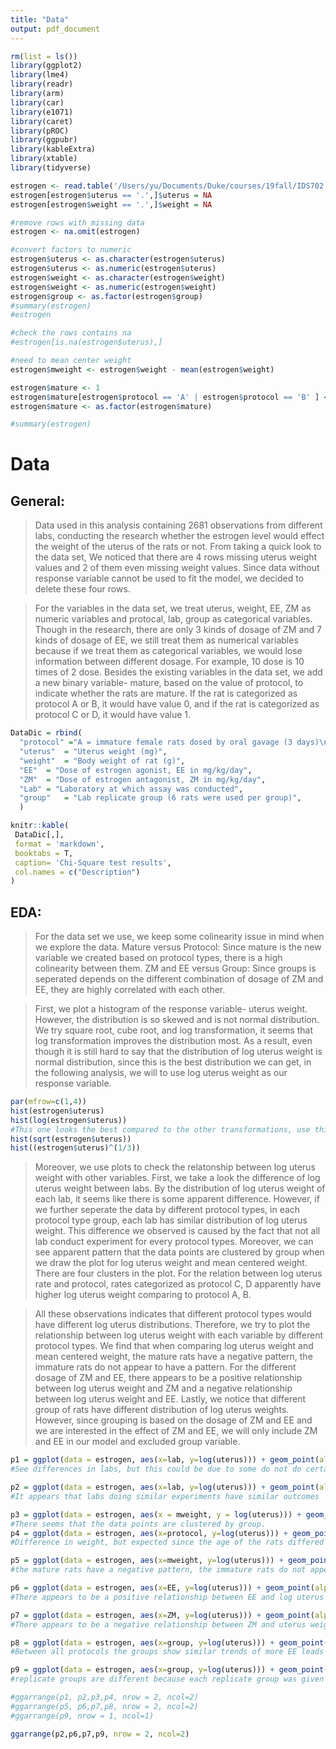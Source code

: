 ```yaml
---
title: "Data"
output: pdf_document
---
```


```r
rm(list = ls())
library(ggplot2)
library(lme4)
library(readr)
library(arm)
library(car)
library(e1071)
library(caret)
library(pROC)
library(ggpubr)
library(kableExtra)
library(xtable)
library(tidyverse)
```

```r
estrogen <- read.table('/Users/yu/Documents/Duke/courses/19fall/IDS702.01 Modeling and Representation of Data/HW & LAB/Team Project 2/team-project-2-estrogen-bioassay-and-voting-in-nc-avengers/Data/bioassay.txt', header=T, sep=" ", colClasses = c('protocol' = 'factor'))
estrogen[estrogen$uterus == '.',]$uterus = NA
estrogen[estrogen$weight == '.',]$weight = NA

#remove rows with missing data
estrogen <- na.omit(estrogen)

#convert factors to numeric
estrogen$uterus <- as.character(estrogen$uterus)
estrogen$uterus <- as.numeric(estrogen$uterus)
estrogen$weight <- as.character(estrogen$weight)
estrogen$weight <- as.numeric(estrogen$weight)
estrogen$group <- as.factor(estrogen$group)
#summary(estrogen)
#estrogen

#check the rows contains na 
#estrogen[is.na(estrogen$uterus),]

#need to mean center weight
estrogen$mweight <- estrogen$weight - mean(estrogen$weight)

estrogen$mature <- 1
estrogen$mature[estrogen$protocol == 'A' | estrogen$protocol == 'B' ] <- 0
estrogen$mature <- as.factor(estrogen$mature)

#summary(estrogen)
```
# Data

## General:
>Data used in this analysis containing 2681 observations from different labs, 
conducting the research whether the estrogen level would effect the weight of the uterus of the rats or not.
From taking a quick look to the data set, We noticed that there are 4 rows missing uterus weight values and 2 of them even missing weight values. Since data without response variable cannot be used to fit the model, we decided to delete these four rows.

>For the variables in the data set, we treat uterus, weight, EE, ZM as numeric variables and protocal, lab, group as categorical variables.
Though in the research, there are only 3 kinds of dosage of ZM and 7 kinds of dosage of EE, we still treat them as numerical variables because if we treat them as categorical variables, we would lose information between different dosage. For example, 10 dose is 10 times of 2 dose.
Besides the existing variables in the data set, we add a new binary variable- mature, based on the value of protocol, to indicate whether the rats are mature. If the rat is categorized as protocol A or B, it would have value 0, and if the rat is categorized as protocol C or D, it would have value 1.

```r
DataDic = rbind(
  "protocol" ="A = immature female rats dosed by oral gavage (3 days)\nB = immature female rats dosed by injection (3 days)\nC = adult ovariectomized female rats dosed by injection (3 days)\nD = adult ovariectomized female rats dosed by injection (7 days)",
  "uterus"	= "Uterus weight (mg)",
  "weight"	= "Body weight of rat (g)",
  "EE"	= "Dose of estrogen agonist, EE in mg/kg/day",
  "ZM"	= "Dose of estrogen antagonist, ZM in mg/kg/day",
  "Lab"	= "Laboratory at which assay was conducted",
  "group"	= "Lab replicate group (6 rats were used per group)",
  )

knitr::kable(
 DataDic[,],
 format = 'markdown',
 booktabs = T,
 caption= 'Chi-Square test results',
 col.names = c("Description")
)

```

## EDA:
>For the data set we use, we keep some colinearity issue in mind when we explore the data.
Mature versus Protocol: Since mature is the new variable we created based on protocol types, there is a high colinearity between them.
ZM and EE versus Group: Since groups is seperated depends on the different combination of dosage of ZM and EE, they are highly correlated with each other.

>First, we plot a histogram of the response variable- uterus weight. However, the distribution is so skewed and is not normal distribution. We try square root, cube root, and log transformation, it seems that log transformation improves the distribution most. As a result, even though it is still hard to say that the distribution of log uterus weight is normal distribution, since this is the best distribution we can get, in the following analysis, we will to use log uterus weight as our response variable.

```r
par(mfrow=c(1,4)) 
hist(estrogen$uterus)
hist(log(estrogen$uterus))
#This one looks the best compared to the other transformations, use this for analysis
hist(sqrt(estrogen$uterus))
hist((estrogen$uterus)^(1/3))
```

>Moreover, we use plots to check the relatonship between log uterus weight with other variables. First, we take a look the difference of log uterus weight between labs. By the distribution of log uterus weight of each lab, it seems like there is some apparent difference. However, if we further seperate the data by different protocol types, in each protocol type group, each lab has similar distribution of log uterus weight.
This difference we observed is caused by the fact that not all lab conduct experiment for every protocol types. Moreover, we can see apparent pattern that the data points are clustered by group when we draw the plot for log uterus weight and mean centered weight. There are four clusters in the plot. For the relation between log uterus rate and protocol, rates categorized as protocol C, D apparently have higher log uterus weight comparing to protocol A, B. 

>All these observations indicates that different protocol types would have different log uterus distributions. Therefore, we try to plot the relationship between log uterus weight with each variable by different protocol types. We find that when comparing log uterus weight and mean centered weight, the mature rats have a negative pattern, the immature rats do not appear to have a pattern. For the different dosage of ZM and EE, there appears to be a positive relationship between log uterus weight and ZM and a negative relationship between log uterus weight and EE. Lastly, we notice that different group of rats have different distribution of log uterus weights. However, since grouping is based on the dosage of ZM and EE and we are interested in the effect of ZM and EE, we will only include ZM and EE in our model and excluded group variable.


```r
p1 = ggplot(data = estrogen, aes(x=lab, y=log(uterus))) + geom_point(alpha = .5 , color = 'blue') + geom_smooth(method= 'lm' ,col= 'red3') + theme(axis.text.x = element_text(angle = 90))
#See differences in labs, but this could be due to some do not do certain protocols. Need to build the model to check

p2 = ggplot(data = estrogen, aes(x=lab, y=log(uterus))) + geom_point(alpha = .5 , color = 'blue') + geom_smooth(method= 'lm' ,col= 'red3') + facet_wrap(~protocol, ncol = 2) + theme(axis.text.x = element_text(angle = 90))
#It appears that labs doing similar experiments have similar outcomes

p3 = ggplot(data = estrogen, aes(x = mweight, y = log(uterus))) + geom_point(alpha = .5 , color = 'blue')  + theme(axis.text.x = element_text(angle = 90))
#There seems that the data points are clustered by group.
p4 = ggplot(data = estrogen, aes(x=protocol, y=log(uterus))) + geom_point(alpha = .5 , color = 'blue') + geom_smooth(method= 'lm' ,col= 'red3')
#Difference in weight, but expected since the age of the rats differed in the protocols

p5 = ggplot(data = estrogen, aes(x=mweight, y=log(uterus))) + geom_point(alpha = .5 , color = 'blue') + geom_smooth(method= 'lm' ,col= 'red3') + facet_wrap(~protocol, ncol = 2)
#the mature rats have a negative pattern, the immature rats do not appear to have a pattern

p6 = ggplot(data = estrogen, aes(x=EE, y=log(uterus))) + geom_point(alpha = .5 , color = 'blue') + geom_smooth(method= 'lm' ,col= 'red3') + facet_wrap(~protocol, ncol = 2)
#There appears to be a positive relationship between EE and log uterus weight

p7 = ggplot(data = estrogen, aes(x=ZM, y=log(uterus))) + geom_point(alpha = .5 , color = 'blue') + geom_smooth(method= 'lm' ,col= 'red3') + facet_wrap(~protocol, ncol = 2)
#There appears to be a negative relationship between ZM and uterus weight

p8 = ggplot(data = estrogen, aes(x=group, y=log(uterus))) + geom_point(alpha = .5 , color = 'blue') + geom_smooth(method= 'lm' ,col= 'red3')
#Between all protocols the groups show similar trends of more EE leads to higher uterus weight. Interaction between EE and ZM may be significant

p9 = ggplot(data = estrogen, aes(x=group, y=log(uterus))) + geom_point(alpha = .5 , color = 'blue') + geom_smooth(method= 'lm' ,col= 'red3') + facet_wrap(~protocol, ncol = 2)
#replicate groups are different because each replicate group was given a different dose of EE and ZM

#ggarrange(p1, p2,p3,p4, nrow = 2, ncol=2)
#ggarrange(p5, p6,p7,p8, nrow = 2, ncol=2)
#ggarrange(p9, nrow = 1, ncol=1)

ggarrange(p2,p6,p7,p9, nrow = 2, ncol=2)
```

